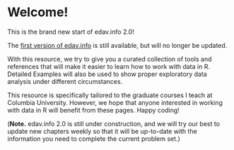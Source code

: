 # Welcome!

This is the brand new start of edav.info 2.0!

The [first version of edav.info](https://jtr13.github.io/EDAV/) is still available, but will no longer be updated.

With this resource, we try to give you a curated collection of tools and references that will make it easier to learn how to work with data in R. Detailed Examples will also be used to show proper exploratory data analysis under different circumstances.

This resource is specifically tailored to the graduate courses I teach at Columbia University. However, we hope that anyone interested in working with data in R will benefit from these pages. Happy coding!

(**Note.** edav.info 2.0 is still under construction, and we will try our best to update new chapters weekly so that it will be up-to-date with the information you need to complete the current problem set.)



